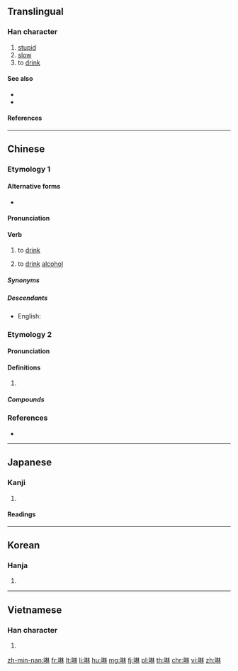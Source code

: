 {{character info/new}}
==Translingual==

===Han character===
{{Han char|rn=30|rad=口|as=08|sn=11|four=6409|canj=RDD|ids=⿰口林}}

# [[stupid]]
# [[slow]]
# to [[drink]]

====See also====
* {{l|mul|喝}}
* {{l|mul|飲}}

====References====
{{Han ref|kx=0195.030|dkj=03806|dj=0416.030|hdz=10637.070|uh=5549}}

----

==Chinese==
{{zh-forms}}

===Etymology 1===

====Alternative forms====
* {{zh-l|飲|tr=-}}

====Pronunciation====
{{zh-pron
|h=pfs=lîm
|mn=lim
|cat=v
}}

====Verb====
{{zh-verb}}

# {{lb|zh|Hokkien|Hakka}} to [[drink]]
#: {{zh-x|你 欲 啉 茶 抑是 咖啡？|Do you want to '''drink''' tea or coffee?|MN}}
# {{lb|zh|Hokkien}} to [[drink]] [[alcohol]]

=====Synonyms=====
{{zh-dial|喝}}

=====Descendants=====
* English: {{l|en|lim}}

===Etymology 2===
{{Han etym}}
====Pronunciation====
{{zh-pron
|m=lín,lán,lèn
|c=lam4
|h=
|md=
|mn=
|w=
|mc=y
|oc=y
|cat=v
}}

====Definitions====
{{zh-hanzi}}

# {{rfdef|zh}}

=====Compounds=====
{{zh-der|卟啉|喹啉|噌啉|咕啉|嗎啉|咔啉}}

===References===
* {{thcwd|7042}}

----

==Japanese==

===Kanji===
{{ja-kanji|rs=口08}}

# {{defn|lang=ja|sort=口08}}

====Readings====
{{ja-readings|goon=[[らん]] (ran), [[りん]] (rin)|kanon=[[らん]] (ran), [[りん]] (rin)|kun=[[かまびすしい]] (kamabisushii), [[むさぼる]] (musaboru)}}

----

==Korean==

===Hanja===
{{ko-hanja|hangeul=람|rv=ram|mr=ram}}

# {{defn|lang=ko|sort=口08}}

----

==Vietnamese==

===Han character===
{{vi-hantu|[[lăm]], [[lằm]], [[lầm]], [[rắm]], [[rầm]], [[lảm]], [[lâm]], [[lẩm]], [[lùm]], [[rởm]], [[trăm]]|rs=口08}}

# {{defn|lang=vi|sort=口08}}

[[zh-min-nan:啉]]
[[fr:啉]]
[[lt:啉]]
[[li:啉]]
[[hu:啉]]
[[mg:啉]]
[[fj:啉]]
[[pl:啉]]
[[th:啉]]
[[chr:啉]]
[[vi:啉]]
[[zh:啉]]